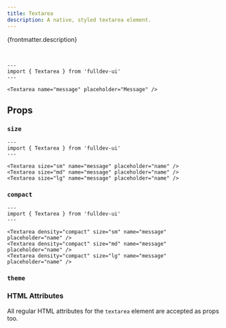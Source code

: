 ```yaml
---
title: Textarea
description: A native, styled textarea element.
---
```





{frontmatter.description}

<br />

```astro live
---
import { Textarea } from 'fulldev-ui'
---

<Textarea name="message" placeholder="Message" />
```

## Props

### `size`

<SizeProp />

```astro live
---
import { Textarea } from 'fulldev-ui'
---

<Textarea size="sm" name="message" placeholder="name" />
<Textarea size="md" name="message" placeholder="name" />
<Textarea size="lg" name="message" placeholder="name" />
```

### `compact`

<CompactProp />

```astro live
---
import { Textarea } from 'fulldev-ui'
---

<Textarea density="compact" size="sm" name="message" placeholder="name" />
<Textarea density="compact" size="md" name="message" placeholder="name" />
<Textarea density="compact" size="lg" name="message" placeholder="name" />
```

### `theme`

<ThemeProp />

### HTML Attributes

All regular HTML attributes for the `textarea` element are accepted as props too.
